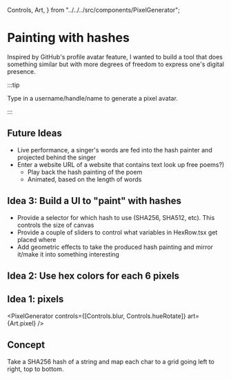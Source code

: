   Controls,
  Art,
} from "../../../src/components/PixelGenerator";

# Painting with hashes

Inspired by GitHub's profile avatar feature, I wanted to build a tool that does something similar but with more degrees of freedom to express one's digital presence.

:::tip

Type in a username/handle/name to generate a pixel avatar.

:::

## Future Ideas

- Live performance, a singer's words are fed into the hash painter and projected behind the singer
- Enter a website URL of a website that contains text look up free poems?)
  - Play back the hash painting of the poem
  - Animated, based on the length of words

## Idea 3: Build a UI to "paint" with hashes

- Provide a selector for which hash to use (SHA256, SHA512, etc). This controls the size of canvas
- Provide a couple of sliders to control what variables in HexRow.tsx get placed where
- Add geometric effects to take the produced hash painting and mirror it/make it into something interesting

## Idea 2: Use hex colors for each 6 pixels

<PixelGenerator art={Art.horizontalHexColor} />

<div style={{marginTop:"4rem"}} />

<PixelGenerator art={Art.verticalHexColor} />

<div style={{marginTop:"4rem"}} />

## Idea 1: pixels

<PixelGenerator
  controls={[Controls.blur, Controls.hueRotate]}
  art={Art.pixel}
/>

## Concept

Take a SHA256 hash of a string and map each char to a grid going left to right, top to bottom.

<PixelGenerator art={Art.rawHash} />
